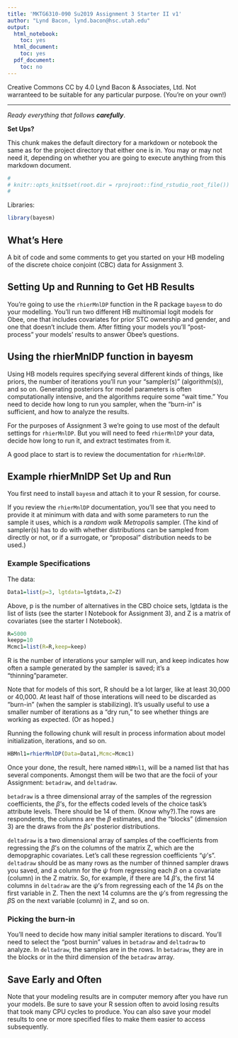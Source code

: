 ```yaml
---
title: 'MKTG6310-090 Su2019 Assignment 3 Starter II v1'
author: "Lynd Bacon, lynd.bacon@hsc.utah.edu"
output:
  html_notebook:
    toc: yes
  html_document:
    toc: yes
  pdf_document:
    toc: no
---
```


Creative Commons CC by 4.0 Lynd Bacon & Associates, Ltd.  Not warranteed to be suitable for any particular purpose. (You're on your own!)

---

_Ready everything that follows **carefully**_. 

**Set Ups?**

This chunk makes the default directory for a markdown or notebook the same as for the project directory that either one is in.  You may or may not need it, depending on whether you are going to execute anything from this markdown document.
```r
#
# knitr::opts_knit$set(root.dir = rprojroot::find_rstudio_root_file())
# 
```

Libraries:

```r
library(bayesm)
```


## What's Here

A bit of code and some comments to get you started on your HB modeling of the discrete choice conjoint (CBC) data for Assignment 3.

## Setting Up and Running to Get HB Results

You're going to use the `rhierMnlDP` function in the R package `bayesm` to do your modelling.  You'll run two different HB multinomial logit models for Obee, one that includes covariates for prior STC ownership and gender, and one that doesn't include them.  After fitting your models you'll "post-process" your models' results to answer Obee's questions.  

## Using the rhierMnlDP function in bayesm

Using HB models requires specifying several different kinds of things, like priors, the number of iterations you'll run your "sampler(s)" (algorithm(s)), and so on.  Generating posteriors for model parameters is often computationally intensive, and the algorithms require some "wait time."    You need to decide how long to run you sampler, when the "burn-in" is sufficient, and how to analyze the results.

For the purposes of Assignment 3 we're going to use most of the default settings for `rhierMnlDP`.  But you will need to feed `rhierMnlDP` your data, decide how long to run it, and extract testimates from it.

A good place to start is to review the documentation for `rhierMnlDP`.

## Example rhierMnlDP Set Up and Run

You first need to install `bayesm` and attach it to your R session, for course.

If you review the `rhierMnlDP` documentation, you'll see that you need to provide it at minimum with data and with some parameters to run the sample it uses, which is a _random walk Metropolis_ sampler. (The kind of sampler(s) has to do with whether distributions can be sampled from directly or not, or if a surrogate, or "proposal" distribution needs to be used.)

### Example Specifications

The data:

```r
Data1=list(p=3, lgtdata=lgtdata,Z=Z)
```

Above, p is the number of alternatives in the CBD choice sets, lgtdata is the list of lists (see the starter I Notebook for Assignment 3), and Z is a matrix of covariates (see the starter I Notebook).

```r
R=5000
keepp=10
Mcmc1=list(R=R,keep=keep)
```

R is the number of interations your sampler will run, and keep indicates how often a sample generated by the sampler is saved; it's a "thinning"parameter.

Note that for models of this sort, R should be a lot larger, like at least 30,000 or 40,000.  At least half of those interations will need to be discarded as "burn-in" (when the sampler is stabilizing).  It's usually useful to use a smaller number of iterations as a "dry run," to see whether things are working as expected. (Or as hoped.)

Running the following chunk will result in process information about model initialization, iterations, and so on.

```r
HBMnl1=rhierMnlDP(Data=Data1,Mcmc=Mcmc1)
```

Once your done, the result, here named `HBMnl1`, will be a named list that has several components.  Amongst them will be two that are the focii of your Assignment:  `betadraw`, and `deltadraw`.

`betadraw` is a three dimensional array of the samples of the regression coefficients, the $\beta$'s, for the effects coded levels of the choice task's attribute levels.  There should be 14 of them.  (Know why?).The rows are respondents, the columns are the $\beta$ estimates, and the "blocks" (dimension 3) are the draws from the $\beta$s' posterior distributions.

`deltadraw` is a two dimensional array of samples of the coefficients from regressing the $\beta$'s on the columns of the matrix Z, which are the demopgraphic covariates.  Let's call these regression coefficients "$\psi$'s". `deltadraw` should be as many rows as the number of thinned sampler draws you saved, and a column for the $\psi$ from regressing each $\beta$ on a covariate (column) in the Z matrix.  So, for example, if there are 14 $\beta$'s, the first 14 columns in `deltadraw` are the $\psi$'s from regressing each of the 14 $\beta$s on the first variable in Z.  Then the next 14 columns are the $\psi$'s from regressing the $\beta$S on the next variable (column) in Z, and so on.

### Picking the burn-in

You'll need to decide how many initial sampler iterations to discard.  You'll need to select the "post burnin" values in `betadraw` and `deltadraw` to analyze.  In `deltadraw`, the samples are in the rows.  In `betadraw`, they are in the blocks or in the third dimension of the `betadraw` array.

## Save Early and Often

Note that your modeling results are in computer memory after you have run your models.  Be sure to save your R session often to avoid losing results that took many CPU cycles to produce.   You can also save your model results to one or more specified files to make them easier to access subsequently.

